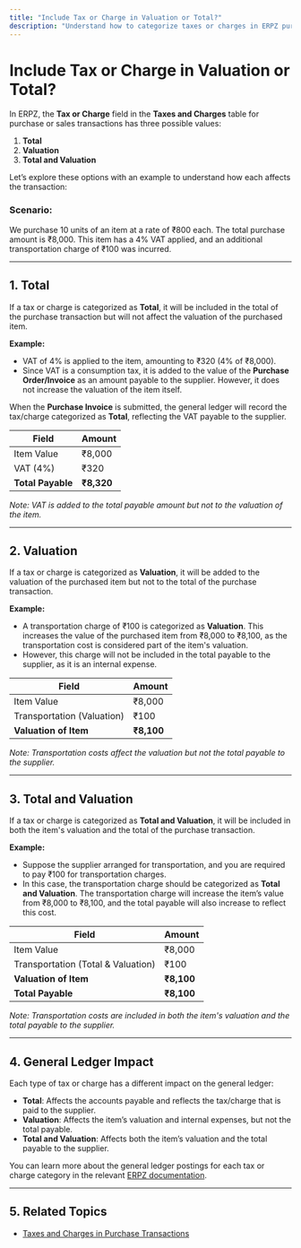 ```yaml
---
title: "Include Tax or Charge in Valuation or Total?"
description: "Understand how to categorize taxes or charges in ERPZ purchase and sales transactions for accurate valuation and accounting."
---
```


# Include Tax or Charge in Valuation or Total?

In ERPZ, the **Tax or Charge** field in the **Taxes and Charges** table for purchase or sales transactions has three possible values:

1. **Total**
2. **Valuation**
3. **Total and Valuation**

Let’s explore these options with an example to understand how each affects the transaction:

### Scenario:

We purchase 10 units of an item at a rate of ₹800 each. The total purchase amount is ₹8,000. This item has a 4% VAT applied, and an additional transportation charge of ₹100 was incurred.

---

## 1. Total

If a tax or charge is categorized as **Total**, it will be included in the total of the purchase transaction but will not affect the valuation of the purchased item.

**Example:**

- VAT of 4% is applied to the item, amounting to ₹320 (4% of ₹8,000).
- Since VAT is a consumption tax, it is added to the value of the **Purchase Order/Invoice** as an amount payable to the supplier. However, it does not increase the valuation of the item itself.

When the **Purchase Invoice** is submitted, the general ledger will record the tax/charge categorized as **Total**, reflecting the VAT payable to the supplier.

| **Field**     | **Amount** |
|---------------|------------|
| Item Value    | ₹8,000     |
| VAT (4%)      | ₹320       |
| **Total Payable** | **₹8,320** |

*Note: VAT is added to the total payable amount but not to the valuation of the item.*

---

## 2. Valuation

If a tax or charge is categorized as **Valuation**, it will be added to the valuation of the purchased item but not to the total of the purchase transaction.

**Example:**

- A transportation charge of ₹100 is categorized as **Valuation**. This increases the value of the purchased item from ₹8,000 to ₹8,100, as the transportation cost is considered part of the item's valuation.
- However, this charge will not be included in the total payable to the supplier, as it is an internal expense.

| **Field**     | **Amount** |
|---------------|------------|
| Item Value    | ₹8,000     |
| Transportation (Valuation) | ₹100 |
| **Valuation of Item** | **₹8,100** |

*Note: Transportation costs affect the valuation but not the total payable to the supplier.*

---

## 3. Total and Valuation

If a tax or charge is categorized as **Total and Valuation**, it will be included in both the item's valuation and the total of the purchase transaction.

**Example:**

- Suppose the supplier arranged for transportation, and you are required to pay ₹100 for transportation charges.
- In this case, the transportation charge should be categorized as **Total and Valuation**. The transportation charge will increase the item’s value from ₹8,000 to ₹8,100, and the total payable will also increase to reflect this cost.

| **Field**     | **Amount** |
|---------------|------------|
| Item Value    | ₹8,000     |
| Transportation (Total & Valuation) | ₹100 |
| **Valuation of Item** | **₹8,100** |
| **Total Payable** | **₹8,100** |

*Note: Transportation costs are included in both the item's valuation and the total payable to the supplier.*

---

## 4. General Ledger Impact

Each type of tax or charge has a different impact on the general ledger:
- **Total**: Affects the accounts payable and reflects the tax/charge that is paid to the supplier.
- **Valuation**: Affects the item’s valuation and internal expenses, but not the total payable.
- **Total and Valuation**: Affects both the item’s valuation and the total payable to the supplier.

You can learn more about the general ledger postings for each tax or charge category in the relevant [ERPZ documentation]().

---

## 5. Related Topics

- [Taxes and Charges in Purchase Transactions]()
